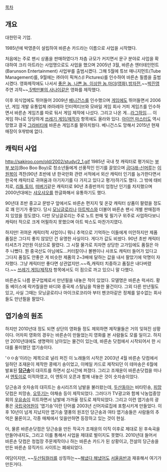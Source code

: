 [[목차]]
== 개요 ==
대한민국 기업.

1985년에 박영춘이 설립하여 바른손 카드라는 이름으로 사업을 시작했다.

처음에는 주로 팬시 상품을 판매하였다가 차츰 규모가 커지면서 문구 분야로 사업을 확대하여 크리 아트라는 사업명으로도 사업을 했으며 2005년 3월, 바른손 엔터테인먼트(Barunson Entertainment) 사업부를 출범시켰다. 그해 5월에 튜브 매니지먼트(Tube Management)를, 9월에는 ㈜아이 픽쳐스(I Pictures)를 인수하여 바른손 필름을 출범시켰다. 영화제작에도 나서서 [[좋은 놈, 나쁜 놈, 이상한 놈]],[[마더(영화)]],[[방자전]],~~[[박진영]] 주연 괴작~~,[[5백만불의 사나이]]같은 영화를 제작했다.

이후 외식업에도 뛰어들어 2009년 [[베니건스]]를 인수했으며 [[게임]]에도 뛰어들면서 2006년, 게임 개발 유통업체 ㈜아레아 인터렉티브와 모바일 게임 회사 거피 게임즈를 인수하면서 바른손 게임즈를 따로 둬서 게임 제작에 나섰다. 그리고 나온 게...[[라그하임]].... 이 게임 하나로 당당하게 [[쓰레기 게임/제작자]] 항목에도 올라와 있다. [[아이언 마스터]]도 역시 망했고 결국 [[그라비티]]에 바른손 게임즈를 팔아치웠다. 베니건스도 망해서 2015년 현재 매장이 9개밖에 없다.

== 캐릭터 사업 ==
http://sakiroo.com/old/2002/study/2_1.gif
{{{#!html
<embed src=http://www.tvcf.co.kr/YCF/ViewOut.swf flashvars=Code=A000009654&AutoPlay=0 quality=high bgcolor=#869ca7 width=550 height=366 name=ViewOut align=middle play=true loop=false quality=high allowScriptAccess=always allowNetworking=all allowFullScreen=true type=application/x-shockwave-flash pluginspage=http://www.adobe.com/go/getflashplayer></embed>
}}}
1985년 국내 첫 캐릭터로 평가되는 [http://blog.naver.com/PostView.nhn?blogId=toynkids&logNo=110137941682 부부 보이](Boo Boo Boy)로 청소년들에게 선풍적인 인기를 끌었으며 [http://www.jollypong.com/jollynara/jolly01/intro_05_02_e.htm 금다래-신머루]는 [[이원복]]이 격찬(90년 초반에 낸 한국만화 관련 서적에서 외산 캐릭터 인기를 능가한다면서 한국색 캐릭터로 귀여움과 아기자기를 다 가지고 있다고 평가)하기도 했다. 그 밖에 태비 치로, [http://blog.naver.com/PostView.nhn?blogId=escaflowne&logNo=90150383242&redirect=Dlog&widgetTypeCall=true 리틀 토미], [http://www.jollypong.com/jollynara/jolly01/intro_05_02_a.htm 떠버기]같은 캐릭터로 90년 초중반까지 엄청난 인기를 차지했으며 2000년대에는 [[샤오샤오]]를 한글화해서 유통하기도 했다.

90년대 초반 중고교 문방구 앞에서도 바른손 편지지 및 온갖 캐릭터 상품이 팔렸을 정도로 꽤 인기가 좋았다. 당시 [[모닝글로리]]나 [[아트박스]]와 더불어 바른손 팬시 개별 판매점까지 있었을 정도였다. 다만 모닝글로리는 주로 노트 판매 및 필기구 위주로 사업하다보니 캐릭터 적으로 크게 어필하지 못했으며 아트 박스도 마찬가지였다.

하지만! 귀여운 캐릭터적 사업이니 뭐니 추억으로 기억하는 이들에게 미안하지만 제품 품질은 그다지 좋지 않았던 건 유명한 사실이다. 게다가 값도 비쌌다. 90년 초반 캐릭터 티셔츠가 2만원 이상으로 팔렸다. 그 시절 물가로 치자면 상당한 고가임에도 품질은 아주 나뻤다. 뭔 중국산도 아님에도...커터칼이나 볼펜이나 샤프도 캐릭터 들어가 있다고 그다지 품질도 안좋은 게 비슷한 제품의 2~3배에 달하는 값을 내서 팔았기에 악명이 자자했다. 그냥 캐릭터만 좋다면 상관없지만.~~즉,캐릭터 치중하고 품질은 내다버렸다.~~ [[쓰레기 게임/제작자]] 항목에서도 이 점으로 까고 있으니 말 다했다.

바른손도 나름 문구업체로서 만년필을 내놓은 적이 있었다. 모델명은 바른손 럭셔리. 황동 베이스에 락카칠을한 바디와 중국제 스틸닙을 착용한 물건이다. 그외 다른 만년필도 있고, 사실 그때는 모닝글로리나 마이크로코리아 부터 펜코아같은 정체를 알수없는 회사들도 만년필을 팔았다.

== 엽기송의 원조 ==
하지만 2010년대 정도 되면 상단의 영화들 정도 제외하면 제작물들은 거의 잊혀진 상황이다. 어차피 영화의 경우는 바른손이 만들었는지 영화를 본 사람들도 모를 일이고. 하지만 2010년대에도 생명력이 남아있는 물건이 있는데, 바른손 닷컴에서 시작되어서 한 시대를 풍미했던 엽기송이다. 

'ㅇㅇ송'이라는 제목으로 널리 퍼진 이 노래들의 시작은 2003년 4월 바른손 닷컴에서 일하던 조재윤이 제작한 콩떼기 송이었고, 이메일 카드로 제작되던 이 테마송은 6월에 발표된 '''[[당근]]송'''이 대히트를 하면서 삽시간에 퍼졌다. 그리고 조재윤이 바른손닷컴을 떠나서 [[엔토이]]로 이적하였고, 이 엔토이 오픈과 함께 내놓은 것이 숫자송이었다. 

당근송과 숫자송의 대히트는 송시리즈의 남발을 불러왔는데, [[두산동아]]는 비타민송, [[피망]] 닷컴은 피망송, [[오뚜기]]는 야채송 등이 제작되었다. 그러다가 TV광고와 함께 낙농업중앙회의 [[우유]]송이 히트하면서 남발에 가까울 정도로 제작되었다. 그리고 이런 엽기송의 광풍은 [[국립국어원]]이 '엽기송'이란 단어를 2003년 신어자료집에 포함시키게 만들었다. 이후 10년이 넘게 지났지만 엽기송 열풍의 원조인 당근송과 여타 엽기송들은 사람들의 추억은 물론이고, 각종 매체에서 잊을만하면 등장하고 있는 것이 현실. 

아, 물론 바른손닷컴은 당근송을 만든 작곡가 조재윤의 이직 이후로 제대로 된 후속곡을 만들어내지도, 그리고 이를 통해서 사업을 제대로 벌이지도 못했다. 2010년대 들어서 바른손 닷컴은 청첩장 주문제작이나 하는 바른손 카드가 된 상황이고, 전설의 당근송을 만든 바른손 뮤직카드 사이트는 폐쇄되었다.

여담이지만, ~~[[두산 베어스|두산]][[범죄두|팀컬러를]] 상징하는~~[[해냈다 해냈어]]도 [[로엔 엔터테이먼트|서울음반]]과 재휴해서 여기가 만든거다.
